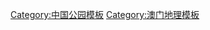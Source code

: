 {{Navbox
|state = autocollapse <!--autocollapse、uncollapsed、collapsed、plain、off-->
|name  =澳門郊野公園
|title = {{flagicon|MAC}} [[澳門郊野公園]]
|image = 
|above =
|abovestyle = 
|titlestyle = background:#CCFF00
|groupstyle = background:#8B4513; text-align: center; color:white; width: 8%;
|belowstyle = background:#40E0D0
|listclass = hlist
|group1 =
| list1 =
* [[大潭山郊野公園]]
* [[石排灣郊野公園]]
* [[黑沙水庫郊野公園]]
* [[九澳水庫郊野公園]]
}}
<includeonly>
</includeonly>
<noinclude>
[[Category:中国公园模板]]
[[Category:澳门地理模板]]
</noinclude>